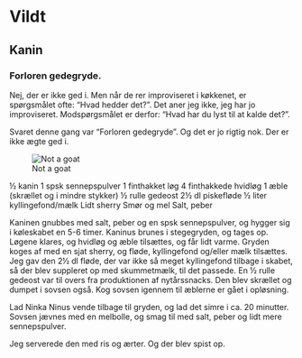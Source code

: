 # Vildt

## Kanin

### Forloren gedegryde.

Nej, der er ikke ged i. Men når de rer improviseret i køkkenet, er spørgsmålet
ofte: "Hvad hedder det?". Det aner jeg ikke, jeg har jo improviseret. 
Modspørgsmålet er derfor: "Hvad har du lyst til at kalde det?".

Svaret denne gang var "Forloren gedegryde". Og det er jo rigtig nok. Der er ikke
ægte ged i.

![Not a goat](images/DALL-E-notagoat.png)


½ kanin
1 spsk sennepspulver
1 finthakket løg
4 finthakkede hvidløg
1 æble (skrællet og i mindre stykker)
½ rulle gedeost
2½ dl piskefløde
½ liter kyllingefond/mælk
Lidt sherry
Smør og mel
Salt, peber

Kaninen gnubbes med salt, peber og en spsk sennepspulver, og hygger sig i køleskabet en 5-6 timer. Kaninus brunes i stegegryden, og tages op. Løgene klares, og hvidløg og æble tilsættes, og får lidt varme. Gryden koges af med en sjat sherry, og fløde, kyllingefond og/eller mælk tilsættes. Jeg gav den 2½ dl fløde, der var ikke så meget kyllingefond tilbage i skabet, så der blev suppleret op med skummetmælk, til det passede. En ½ rulle gedeost var til overs fra produktionen af nytårssnacks. Den blev skrællet og dumpet i sovsen også. Kog sovsen igennem til æblerne er gået i opløsning.

Lad Ninka Ninus vende tilbage til gryden, og lad det simre i ca. 20 minutter. Sovsen jævnes med en melbolle, og smag til med salt, peber og lidt mere sennepspulver.

Jeg serverede den med ris og ærter. Og der blev spist op.